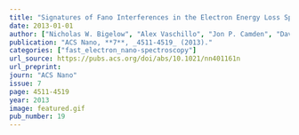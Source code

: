 ```yaml
---
title: "Signatures of Fano Interferences in the Electron Energy Loss Spectroscopy and Cathodoluminescence of Symmetry-Broken Nanorod Dimers"
date: 2013-01-01
author: ["Nicholas W. Bigelow", "Alex Vaschillo", "Jon P. Camden", "David J. Masiello"]
publication: "ACS Nano, **7**, _4511-4519_ (2013)."
categories: ["fast_electron_nano-spectroscopy"]
url_source: https://pubs.acs.org/doi/abs/10.1021/nn401161n
url_preprint: 
journ: "ACS Nano"
issue: 7
page: 4511-4519
year: 2013
image: featured.gif
pub_number: 19
---
```


